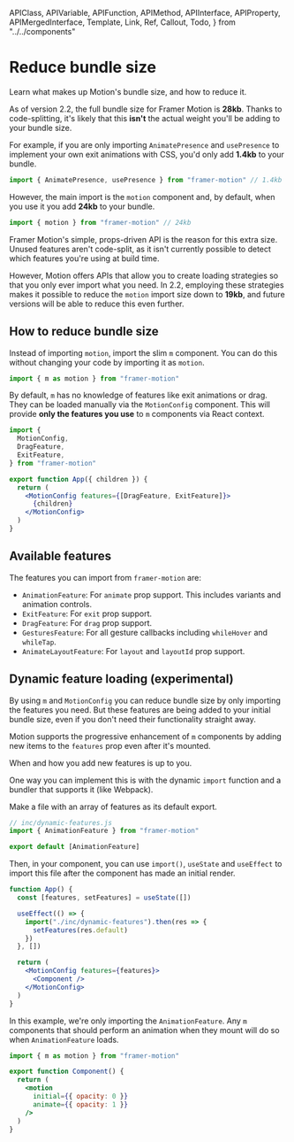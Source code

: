 <!-- 👋 Editing this file? Need help? → https://github.com/framer/api-docs/blob/master/CONTRIBUTING.md -->

  APIClass,
  APIVariable,
  APIFunction,
  APIMethod,
  APIInterface,
  APIProperty,
  APIMergedInterface,
  Template,
  Link,
  Ref,
  Callout,
  Todo,
} from "../../components"


# Reduce bundle size

<span className="lead">
  Learn what makes up Motion's bundle size, and how to
  reduce it.
</span>

As of version 2.2, the full bundle size for Framer Motion is **28kb**. Thanks to code-splitting, it's likely that this **isn't** the actual weight you'll be adding to your bundle size.

For example, if you are only importing `AnimatePresence` and `usePresence` to implement your own exit animations with CSS, you'd only add **1.4kb** to your bundle.

```jsx
import { AnimatePresence, usePresence } from "framer-motion" // 1.4kb
```

However, the main import is the `motion` component and, by default, when you use it you add **24kb** to your bundle.

```jsx
import { motion } from "framer-motion" // 24kb
```

Framer Motion's simple, props-driven API is the reason for this extra size. Unused features aren't code-split, as it isn't currently possible to detect which features you're using at build time.

However, Motion offers APIs that allow you to create loading strategies so that you only ever import what you need. In 2.2, employing these strategies makes it possible to reduce the `motion` import size down to **19kb**, and future versions will be able to reduce this even further.

## How to reduce bundle size

Instead of importing `motion`, import the slim `m` component. You can do this without changing your code by importing it as `motion`.

```jsx
import { m as motion } from "framer-motion"
```

By default, `m` has no knowledge of features like exit animations or drag. They can be loaded manually via the `MotionConfig` component. This will provide **only the features you use** to `m` components via React context.

```jsx
import {
  MotionConfig,
  DragFeature,
  ExitFeature,
} from "framer-motion"

export function App({ children }) {
  return (
    <MotionConfig features={[DragFeature, ExitFeature]}>
      {children}
    </MotionConfig>
  )
}
```

## Available features

The features you can import from `framer-motion` are:

- `AnimationFeature`: For `animate` prop support. This includes variants and animation controls.
- `ExitFeature`: For `exit` prop support.
- `DragFeature`: For `drag` prop support.
- `GesturesFeature`: For all gesture callbacks including `whileHover` and `whileTap`.
- `AnimateLayoutFeature`: For `layout` and `layoutId` prop support.

## Dynamic feature loading (experimental)

By using `m` and `MotionConfig` you can reduce bundle size by only importing the features you need. But these features are being added to your initial bundle size, even if you don't need their functionality straight away.

Motion supports the progressive enhancement of `m` components by adding new items to the `features` prop even after it's mounted.

When and how you add new features is up to you.

One way you can implement this is with the dynamic `import` function and a bundler that supports it (like Webpack).

Make a file with an array of features as its default export.

```jsx
// inc/dynamic-features.js
import { AnimationFeature } from "framer-motion"

export default [AnimationFeature]
```

Then, in your component, you can use `import()`, `useState` and `useEffect` to import this file after the component has made an initial render.

```jsx
function App() {
  const [features, setFeatures] = useState([])

  useEffect(() => {
    import("./inc/dynamic-features").then(res => {
      setFeatures(res.default)
    })
  }, [])

  return (
    <MotionConfig features={features}>
      <Component />
    </MotionConfig>
  )
}
```

In this example, we're only importing the `AnimationFeature`. Any `m` components that should perform an animation when they mount will do so when `AnimationFeature` loads.

```jsx
import { m as motion } from "framer-motion"

export function Component() {
  return (
    <motion
      initial={{ opacity: 0 }}
      animate={{ opacity: 1 }}
    />
  )
}
```
